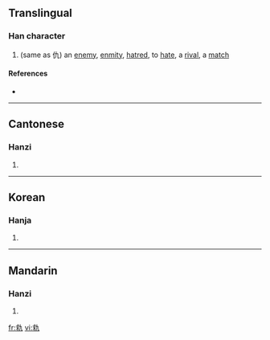 ==Translingual==

===Han character===
{{Han char|rn=5|rad=乙|as=08|sn=9|four=|canj=戈水大弓 (IEKN)}}

# (same as 仇) an [[enemy]], [[enmity]], [[hatred]], to [[hate]], a [[rival]], a [[match]]

====References====
* {{Han ref|kx=0084.220|hdz=10056.020|uh=341C|ud=13340}}

----

==Cantonese==

===Hanzi===
{{yue-hanzi|jyut=|y=[[chaau4]]}}

# {{defn|Cantonese}}

----

==Korean==

===Hanja===
{{ko-hanja|hangeul=구|rv=gu|mr=ku|y=kwu|eumhun=원수|ehrv=wonsu|ehmr=wŏnsu|ehy=wenswu}}

# {{defn|Korean}}

----

==Mandarin==

===Hanzi===
{{cmn-hanzi|pin=[[chóu]] ([[chou2]])|wg=ch'ou<sup>2</sup>}}

# {{defn|Mandarin}}

[[fr:㐜]]
[[vi:㐜]]
